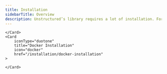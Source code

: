 ```yaml
---
title: Installation
sidebarTitle: Overview
description: Unstructured’s library requires a lot of installation. For the full installation please follow the link below.
---
```


<CardGroup cols={2}>
    <Card
        iconType="duotone"
        title="Full Installation"
        icon="download"
        href="/installation/full-installation"
    >
        
    </Card>
    <Card
        iconType="duotone"
        title="Docker Installation"
        icon="docker"
        href="/installation/docker-installation"
    >
        
    </Card>
</CardGroup>
